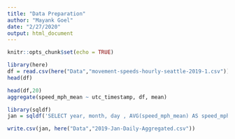 ```yaml
---
title: "Data Preparation"
author: "Mayank Goel"
date: "2/27/2020"
output: html_document
---
```


```r
knitr::opts_chunk$set(echo = TRUE)
```

```r
library(here)
df = read.csv(here("Data","movement-speeds-hourly-seattle-2019-1.csv"))
head(df)
```


```r
head(df,20)
aggregate(speed_mph_mean ~ utc_timestamp, df, mean)
```


```r
library(sqldf)
jan = sqldf('SELECT year, month, day , AVG(speed_mph_mean) AS speed_mph_mean, AVG(speed_mph_stddev) AS speed_mph_stddev FROM df GROUP BY month, day')
```



```r
write.csv(jan, here("Data","2019-Jan-Daily-Aggregated.csv"))
```

